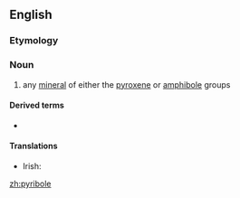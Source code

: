 ==English==

===Etymology===
{{rfe}}

===Noun===
{{en-noun}}

# {{mineralogy}} any [[mineral]] of either the [[pyroxene]] or [[amphibole]] groups

====Derived terms====
* {{l|ga|biopyribole}}

====Translations====
{{trans-top|any mineral of either the pyroxene or amphibole groups}}
* Irish: {{t|ga|pireaból|m}}
{{trans-mid}}
{{trans-bottom}}

[[zh:pyribole]]